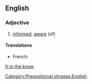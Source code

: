 ==English==

===Adjective===
{{en-adj}}

# [[informed]], [[aware]] (of)

====Translations====
*French: {{t-|fr|au courant}}

[[fr:in the know]]

[[Category:Prepositional phrases:English]]